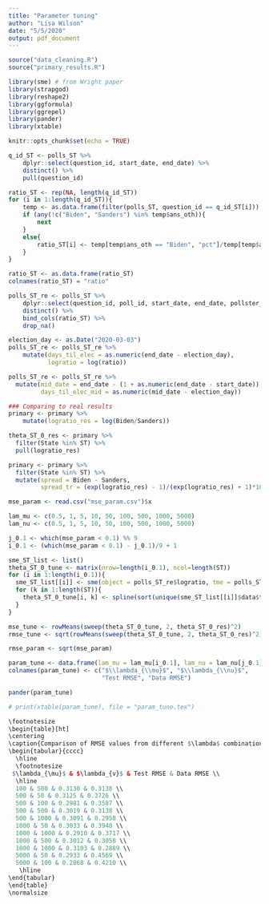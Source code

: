 ```yaml
---
title: "Parameter tuning"
author: "Lisa Wilson"
date: "5/5/2020"
output: pdf_document
---
```


```r
source("data_cleaning.R")
source("primary_results.R")

library(sme) # from Wright paper
library(strapgod)
library(reshape2)
library(ggformula)
library(ggrepel)
library(pander)
library(xtable)

knitr::opts_chunk$set(echo = TRUE)
```

```r
q_id_ST <- polls_ST %>%
    dplyr::select(question_id, start_date, end_date) %>%
    distinct() %>%
    pull(question_id)

ratio_ST <- rep(NA, length(q_id_ST))
for (i in 1:length(q_id_ST)){
    temp <- as.data.frame(filter(polls_ST, question_id == q_id_ST[i]))
    if (any(!c("Biden", "Sanders") %in% temp$ans_oth)){
        next
    } 
    else{
        ratio_ST[i] <- temp[temp$ans_oth == "Biden", "pct"]/temp[temp$ans_oth == "Sanders", "pct"]
    }
}

ratio_ST <- as.data.frame(ratio_ST)
colnames(ratio_ST) = "ratio"

polls_ST_re <- polls_ST %>%
    dplyr::select(question_id, poll_id, start_date, end_date, pollster_id, pollster, state) %>%
    distinct() %>%
    bind_cols(ratio_ST) %>%
    drop_na()

election_day <- as.Date("2020-03-03")
polls_ST_re <- polls_ST_re %>%
    mutate(days_til_elec = as.numeric(end_date - election_day),
           logratio = log(ratio))

polls_ST_re <- polls_ST_re %>%
  mutate(mid_date = end_date - (1 + as.numeric(end_date - start_date)) %/% 2,
         days_til_elec_mid = as.numeric(mid_date - election_day))
```

```r
### Comparing to real results
primary <- primary %>%
    mutate(logratio_res = log(Biden/Sanders))

theta_ST_0_res <- primary %>%
  filter(State %in% ST) %>%
  pull(logratio_res)

primary <- primary %>%
  filter(State %in% ST) %>%
  mutate(spread = Biden - Sanders,
         spread_tr = (exp(logratio_res) - 1)/(exp(logratio_res) + 1)*100)
```


```r
mse_param <- read.csv("mse_param.csv")$x

lam_mu <- c(0.5, 1, 5, 10, 50, 100, 500, 1000, 5000)
lam_nu <- c(0.5, 1, 5, 10, 50, 100, 500, 1000, 5000)

j_0.1 <- which(mse_param < 0.1) %% 9
i_0.1 <- (which(mse_param < 0.1) - j_0.1)/9 + 1

sme_ST_list <- list()
theta_ST_0_tune <- matrix(nrow=length(i_0.1), ncol=length(ST))
for (i in 1:length(i_0.1)){
  sme_ST_list[[i]] <- sme(object = polls_ST_re$logratio, tme = polls_ST_re$days_til_elec_mid, ind = polls_ST_re$state, lambda.mu = lam_mu[i_0.1[i]], lambda.v = lam_nu[j_0.1[i]])
  for (k in 1:length(ST)){
    theta_ST_0_tune[i, k] <- spline(sort(unique(sme_ST_list[[i]]$data$tme)), sme_ST_list[[i]]$coefficients["mu",] + sme_ST_list[[i]]$coefficients[paste("v", ST[k], sep=""),], xout=0, method = "natural")$y
  }
}

mse_tune <- rowMeans(sweep(theta_ST_0_tune, 2, theta_ST_0_res)^2)
rmse_tune <- sqrt(rowMeans(sweep(theta_ST_0_tune, 2, theta_ST_0_res)^2))

rmse_param <- sqrt(mse_param)

param_tune <- data.frame(lam_mu = lam_mu[i_0.1], lam_nu = lam_nu[j_0.1], rmse_test = rmse_param[mse_param < 0.1], rmse_data = rmse_tune)
colnames(param_tune) <- c("$\\lambda_{\\mu}$", "$\\lambda_{\\nu}$",
                          "Test RMSE", "Data RMSE")

pander(param_tune)

# print(xtable(param_tune), file = "param_tune.tex")
```

```r
\footnotesize
\begin{table}[ht]
\centering
\caption{Comparison of RMSE values from different $\lambda$ combinations}
\begin{tabular}{cccc}
  \hline
  \footnotesize
 $\lambda_{\mu}$ & $\lambda_{v}$ & Test RMSE & Data RMSE \\ 
  \hline
  100 & 500 & 0.3130 & 0.3138 \\ 
  500 & 50 & 0.3125 & 0.3726 \\ 
  500 & 100 & 0.2981 & 0.3587 \\ 
  500 & 500 & 0.3019 & 0.3138 \\ 
  500 & 1000 & 0.3091 & 0.2958 \\ 
  1000 & 50 & 0.3033 & 0.3948 \\ 
  1000 & 1000 & 0.2910 & 0.3717 \\ 
  1000 & 500 & 0.3012 & 0.3058 \\ 
  1000 & 1000 & 0.3103 & 0.2889 \\ 
  5000 & 50 & 0.2933 & 0.4569 \\ 
  5000 & 100 & 0.2868 & 0.4210 \\ 
   \hline
\end{tabular}
\end{table}
\normalsize
```

